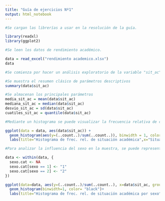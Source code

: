```yaml
---
title: "Guía de ejercicios Nº1"
output: html_notebook
---
```


```r
#Se cargan las librerías a usar en la resolución de la guía.

library(readxl)
library(ggplot2)

#Se leen los datos de rendimiento académico.

data = read_excel("rendimiento academico.xlsx")
data
```

```r
#Se comienza por hacer un análisis exploratorio de la variable "sit_ac", que describe la situación académica de cada alumno.

#Se muestra el resumen clásico de parámetros descriptivos
summary(data$sit_ac)

#Se almacenan los principales parámetros
media_sit_ac = mean(data$sit_ac)
mediana_sit_ac = median(data$sit_ac)
desvio_sit_ac = sd(data$sit_ac)
cuatiles_sit_ac = quantile(data$sit_ac)

#Mediante un histograma se puede visualizar la frecuencia relativa de cada situación académica en la muestra.

ggplot(data = data, aes(data$sit_ac)) +
  geom_histogram(aes(y=(..count..)/sum(..count..)), binwidth = 1, color="black", fill="blue") +
  labs(title="Histograma de frec. rel. de situación académica",x="Situación académica", y = "Frecuencia relativa")

```
```r
#Para analizar la influencia del sexo en la muestra, se puede representar la información en un gráfico de caja.

data <- within(data, {
  sexo.cat <- NA
  sexo.cat[sexo == 1] <- "1"
  sexo.cat[sexo == 2] <- "2"
})

ggplot(data=data, aes(y=(..count..)/sum(..count..), x=data$sit_ac, group=data$sexo.cat, fill=data$sexo.cat)) +
  geom_histogram(binwidth=1, color= "black")+
  labs(title="Histograma de frec. rel. de situación académica por sexo",x="Situación académica", y = "Frecuencia relativa", fill="Sexo")
```

